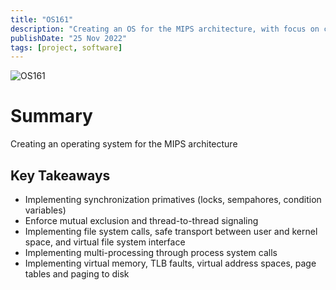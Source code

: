 ```yaml
---
title: "OS161"
description: "Creating an OS for the MIPS architecture, with focus on concurrency, synchronization, and virtual memory"
publishDate: "25 Nov 2022"
tags: [project, software]
---
```


![OS161](/static/images/331-os161.png)

# Summary

Creating an operating system for the MIPS architecture

## Key Takeaways

- Implementing synchronization primatives (locks, sempahores, condition variables)
- Enforce mutual exclusion and thread-to-thread signaling
- Implementing file system calls, safe transport between user and kernel space, and virtual file system interface
- Implementing multi-processing through process system calls
- Implementing virtual memory, TLB faults, virtual address spaces, page tables and paging to disk
